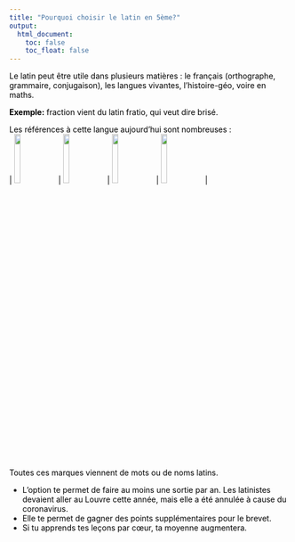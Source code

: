 ```yaml
---
title: "Pourquoi choisir le latin en 5ème?"
output:
  html_document:
    toc: false
    toc_float: false
---
```

<span style="color:black">
Le latin peut être utile dans plusieurs matières : le français (orthographe, grammaire, conjugaison), les langues vivantes, l’histoire-géo, voire en maths.        
        
<span style="color:black"> <b>Exemple:</b> fraction vient du latin fratio, qui veut dire brisé.    
        
<span style="color:black">Les références à cette langue aujourd’hui sont nombreuses :     
| ![](nivea.jpg){width="15%"}  | ![](mars.png){width="15%"}  | ![](Audi.png){width="15%"}  | ![](Urgo.gif){width="15%"}  |

<span style="color:black">Toutes ces marques viennent de mots ou de noms latins.    
        
        
- <span style="color:black">L’option te permet de faire au moins une sortie par an. Les latinistes devaient aller au Louvre cette année, mais elle a été annulée à cause du coronavirus.    
- <span style="color:black">Elle te permet de gagner des points supplémentaires pour le brevet.    
- <span style="color:black">Si tu apprends tes leçons par cœur, ta moyenne augmentera.    